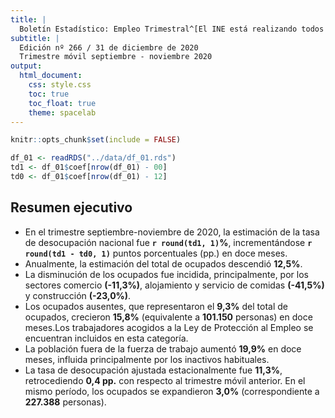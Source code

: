 ```yaml
---
title: |
  Boletín Estadístico: Empleo Trimestral^[El INE está realizando todos los esfuerzos metodológicos para seguir elaborando las estimaciones de los principales indicadores a nivel nacional y regional. Se debe considerar que las desagregaciones de los indicadores o aperturas de los datos pueden traer consigo problemas de precisión estadística o en casos más críticos, estar sesgadas. Por tanto, se sugiere tomar en cuenta los criterios de calidad estadística que el INE ha definido en el documento Estándar para la evaluación de la calidad de las estimaciones en encuestas de hogares, disponible [aquí](https://www.ine.cl/institucional/buenas-practicas/clasificaciones-y-estandares), con la advertencia de que a mayor desagregación, el sesgo tiende a aumentar a propósito de la pérdida de unidades muestrales. Para más información ver Nota Técnica N°10 sobre impacto COVID-19 en la ENE, en https://www.ine.cl/.]
subtitle: |
  Edición nº 266 / 31 de diciembre de 2020  
  Trimestre móvil septiembre - noviembre 2020
output:
  html_document:
    css: style.css
    toc: true
    toc_float: true
    theme: spacelab
---
```


```r
knitr::opts_chunk$set(include = FALSE)
```

```r
df_01 <- readRDS("../data/df_01.rds")
td1 <- df_01$coef[nrow(df_01) - 00]
td0 <- df_01$coef[nrow(df_01) - 12]
```

## Resumen ejecutivo

- En el trimestre septiembre-noviembre de 2020, la estimación de la tasa de desocupación nacional fue **`r round(td1, 1)`%**, incrementándose **`r round(td1 - td0, 1)`** puntos porcentuales (pp.) en doce meses.
- Anualmente, la estimación del total de ocupados descendió **12,5%**. 
- La disminución de los ocupados fue incidida, principalmente, por los sectores comercio **(-11,3%)**, alojamiento y servicio de comidas **(-41,5%)** y construcción **(-23,0%)**.
- Los ocupados ausentes, que representaron el **9,3%** del total de ocupados, crecieron **15,8%** (equivalente a **101.150** personas) en doce meses.Los trabajadores acogidos a la Ley de Protección al Empleo se encuentran incluidos en esta categoría.
- La población fuera de la fuerza de trabajo aumentó **19,9%** en doce meses, influida principalmente por los inactivos habituales.
- La tasa de desocupación ajustada estacionalmente fue **11,3%**, retrocediendo **0,4 pp.** con respecto al trimestre móvil anterior. En el mismo período, los ocupados se expandieron **3,0%** (correspondiente a **227.388** personas).